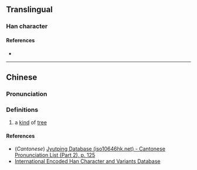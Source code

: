 {{character info}}
==Translingual==

===Han character===
{{Han char|rn=75|rad=木|as=03|sn=7|four=|canj=DN|ids=⿰木弓}}

====References====
* {{Han ref|kx=0512.070|dkj=14475|hdz=21162.050|uh=675B|ud=26459}}

----

==Chinese==
{{zh-forms}}

===Pronunciation===
{{zh-pron
|m=gōng
|c=gung1
|mc=
|oc=
|ma=
|cat=n
}}

===Definitions===
{{zh-hanzi}}

# a [[kind]] of [[tree]]

====References====
* (''Cantonese'') [http://www.iso10646hk.net/jp/document/download.jsp Jyutping Database (iso10646hk.net) - Cantonese Pronunciation List (Part 2), p. 125]
* [http://chardb.iis.sinica.edu.tw/char/U+675B International Encoded Han Character and Variants Database]